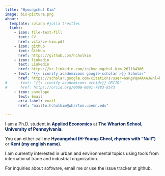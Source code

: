 ```yaml
---
title: "Hyoungchul Kim"
image: bio-picture.png
about:
  template: solana #jolla trestles
  links:
    - icon: file-text-fill 
      text: CV
      href: vita/cv-kim.pdf
    - icon: github
      text: Github
      href: https://github.com/hchulkim
    - icon: linkedin
      text: LinkedIn
      href: https://kr.linkedin.com/in/hyoungchul-kim-267104306 
    - text: "{{< iconify academicons google-scholar >}} Scholar"
      href: https://scholar.google.com/citations?user=GaRgVqoAAAAJ&hl=ko 
#    - text: "{{< iconify academicons orcid>}} ORCID"
#      href: https://orcid.org/0000-0001-7883-8573
    - icon: envelope
      text: Email
      aria-label: email
      href: "mailto:hchulkim@wharton.upenn.edu"

---
```


I am a Ph.D. student in <span style="color:#011F5B;">**Applied Economics**</span> at <span style="color:#011F5B;">**The Wharton School**</span>, <span style="color:#011F5B;">**University of Pennsylvania**</span>. 

You can either call me <span style="color:#011F5B;">**Hyoungchul (H-Young-Cheol, rhymes with "Null")**</span> or <span style="color:#011F5B;">**Kent (my english name)**</span>.

I am currently interested in urban and environmental topics using tools from international trade and industrial organization.

For inquiries about software, email me or use the issue tracker at github.